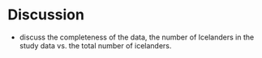 # Discussion {#discussion}

- discuss the completeness of the data, the number of Icelanders in the study data vs. the total number of icelanders. 
